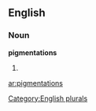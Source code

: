 
==English==

===Noun===
'''pigmentations'''

# {{plural of|[[pigmentation]]}}

[[Category:English plurals]]

[[ar:pigmentations]]